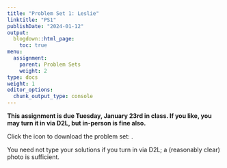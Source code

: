 ```yaml
---
title: "Problem Set 1: Leslie"
linktitle: "PS1"
publishDate: "2024-01-12"
output:
  blogdown::html_page:
    toc: true
menu:
  assignment:
    parent: Problem Sets
    weight: 2
type: docs
weight: 1
editor_options:
  chunk_output_type: console
--- 
```



:::fyi
**This assignment is due Tuesday, January 23rd in class. If you like, you may turn it in via D2L, but in-person is fine also.**

Click the icon to download the problem set: [<i class="fas fa-file-download"></i>](/ps/PS1.pdf).

You need not type your solutions if you turn in via D2L; a (reasonably clear) photo is sufficient.
:::
